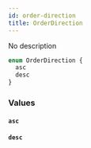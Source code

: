 ```yaml
---
id: order-direction
title: OrderDirection
---
```


No description

```graphql
enum OrderDirection {
  asc
  desc
}
```

### Values

#### `asc`

#### `desc`
